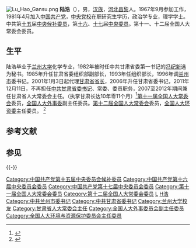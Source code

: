 [[File:Lu_Hao_Gansu.png|thumb]]
'''陆浩'''（{{bd|1947年|4月|catIdx=L陆}}），男，[[汉族|汉族]]，[[河北省|河北]][[昌黎县|昌黎]]人。1967年9月参加工作，1981年4月加入[[中国共产党|中国共产党]]，[[中央党校|中央党校]]在职研究生学历，政治学专业，理学学士。中共第[[中国共产党第十五届中央委员会候补委员列表|十五]]届[[中国共产党中央委员会候补委员|中央候补委员]]，第[[中国共产党第十六届中央委员会委员列表|十六]]、[[中国共产党第十七届中央委员会委员列表|十七]]届[[中国共产党中央委员会委员|中央委员]]。第十一、十二届全国人大常委会委员。

==生平==
陆浩毕业于[[兰州大学|兰州大学]]化学专业，1982年被时任中共甘肃省委第一书记的[[冯纪新|冯纪新]]选为秘书。1985年升任甘肃省委组织部副部长，1993年任组织部长，1996年调[[兰州市|兰州市]]委书记。2001年1月3日起代理[[甘肃省|甘肃省]][[甘肃行政长官列表|省长]]，2006年升任甘肃省委书记，2011年12月11日，不再担任[[中共甘肃省委|中共甘肃省委]][[书记|书记]]、常委、委员职务，2007至2012年期间兼任甘肃省人大常委会主任。（执掌甘肃长达10年零11个月）<ref name=卸任>{{cite news|title=甘肃省委主要负责同志职务调整 王三运任甘肃省委委员、常委、书记|url=http://www.gs.xinhuanet.com/news/2011-12/11/content_24310398.htm|accessdate=2011-12-11|newspaper=新华社|date=2011-12-11|deadurl=yes|archiveurl=https://web.archive.org/web/20120107104131/http://www.gs.xinhuanet.com/news/2011-12/11/content_24310398.htm|archivedate=2012-01-07}}</ref>[[第十一届全国人民代表大会常务委员会|第十一届全国人大常委会]]委员，[[全国人民代表大会外事委员会|全国人大外事委]]副主任委员。[[第十二届全国人民代表大会常务委员会|第十二届全国人大常委会]]委员，[[全国人民代表大会环境与资源保护委员会|全国人大环资委]]主任委员。 <ref name=diy>{{Cite web |url=http://www.court.gov.cn/xwzx/rdzt/2013qglh/ldr/201303/t20130315_182710.html |title=中华人民共和国全国人民代表大会公告（第一号），中华人民共和国第十二届全国人民代表大会第一次会议主席团，2013年3月14日 |access-date=2013年3月15日 |archive-date=2013年5月17日 |archive-url=https://web.archive.org/web/20130517145057/http://www.court.gov.cn/xwzx/rdzt/2013qglh/ldr/201303/t20130315_182710.html |dead-url=yes }}</ref>

== 参考文献 ==
{{Reflist}}
== 参见 ==
{{-}}
{{start box}}
{{s-par|prc-npc}}
{{s-before|[[汪光焘|汪光焘]]}}
{{s-title|[[全国人民代表大会环境与资源保护委员会|全国人民代表大会环境与资源保护委员会]]主任委员|2013年3月－2018年3月}}
{{s-after|[[高虎城|高虎城]]}}
{{s-ppo|cpc}}
{{s-before|[[苏荣|苏荣]]}}
{{s-title|[[中国共产党甘肃省委员会|中国共产党甘肃省委员会]]书记|2006年7月－2011年12月11日}}
{{s-after|[[王三运|王三运]]}}
{{s-before|李虎林}}
{{s-title|[[中国共产党|中国共产党]][[兰州市|兰州市]]委员会书记|1996年3月－1999年2月}}
{{s-after|[[张庆黎|张庆黎]]}}
{{s-before|[[杨振杰|杨振杰]]}}
{{s-title|[[中国共产党甘肃省委员会|中国共产党甘肃省委员会]]组织部部长|1993年2月－1996年3月}}
{{s-after|[[杨利民_(1948年)|杨利民]]}}
{{s-gov|prc}}
{{s-before|[[宋照肃|宋照肃]]}}
{{s-title|[[甘肃省人民政府|甘肃省人民政府]][[甘肃行政长官列表|省长]]|2001年1月3日－2006年10月}}
{{s-after|[[徐守盛|徐守盛]]}}
{{end box}}

{{中华人民共和国甘肃省正职领导人}}
{{甘肃行政长官|PRC}}
{{DEFAULTSORT:Lu陆}}
[[Category:中国共产党第十五届中央委员会候补委员|Category:中国共产党第十五届中央委员会候补委员]]
[[Category:中国共产党第十六届中央委员会委员|Category:中国共产党第十六届中央委员会委员]]
[[Category:中国共产党第十七届中央委员会委员|Category:中国共产党第十七届中央委员会委员]]
[[Category:第十一届全国人大常委会委员|Category:第十一届全国人大常委会委员]]
[[Category:第十二届全国人大常委会委员|Category:第十二届全国人大常委会委员]]
[[Category:昌黎人|L]]
[[Category:陆姓|H浩]]
[[Category:中共兰州市委书记|Category:中共兰州市委书记]]
[[Category:中共甘肃省委书记|Category:中共甘肃省委书记]]
[[Category:兰州大学校友|Category:兰州大学校友]]
[[Category:甘肃省人大常委会主任|Category:甘肃省人大常委会主任]]
[[Category:全国人大外事委员会副主任委员|Category:全国人大外事委员会副主任委员]]
[[Category:全国人大环境与资源保护委员会主任委员|Category:全国人大环境与资源保护委员会主任委员]]